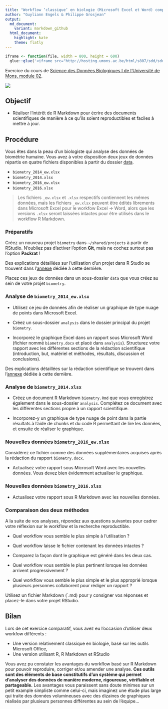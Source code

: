 ```yaml
---
title: "Workflow ‘classique’ en biologie (Microsoft Excel et Word) comparé à R et R Markdown"
author: "Guyliann Engels & Philippe Grosjean"
output:
  md_document:
    variant: markdown_github
  html_document: 
    highlight: kate
    theme: flatly
---
```


```r
iframe <- function(file, width = 800, height = 600)
  glue::glue('<iframe src="http://hosting.umons.ac.be/html/s807/sdd/sdd1_02/{file}" width="{width}" height="{height}" style="border:none;"></iframe>')
```

Exercice du cours de [Science des Données Biologiques I de l'Université de Mons, module 02](http://biodatascience-course.sciviews.org/sdd-umons/integration-des-graphiques-dans-un-rapport-r-markdown.html#a-vous-de-jouer-4).

![](../../template/biodatascience.png)


## Objectif

- Réaliser l'intérêt de R Markdown pour écrire des documents scientifiques de manière à ce qu'ils soient reproductibles et faciles à mettre à jour.


## Procédure

Vous êtes dans la peau d'un biologiste qui analyse des données de biométrie humaine. Vous avez à votre disposition deux jeux de données répartis en quatre fichiers disponibles à partir du dossier [data](https://github.com/BioDataScience-Course/sdd_lesson/tree/master/sdd1_02/data).

- `biometry_2014_ew.xlsx`
- `biometry_2014.xlsx`
- `biometry_2016_ew.xlsx`
- `biometry_2016.xlsx`

> Les fichiers `_ew.xlsx` et `.xlsx` respectifs contiennent les mêmes données, mais les fichiers `_ew.xlsx` peuvent être édités librements dans Microsoft Excel pour le workfow Excel -> Word, alors que les versions `.xlsx` seront laissées intactes pour être utilisés dans le workflow R Markdown.


### Préparatifs

Créez un nouveau projet `biometry` dans `~/shared/projects` à partir de RStudio. N'oubliez pas d'activer l'option **Git**, mais ne cochez surtout pas l'option **Packrat** !

Des explications détaillées sur l'utilisation d'un projet dans R Studio se trouvent dans l’[annexe ](http://biodatascience-course.sciviews.org/sdd-umons/rs.html#rs_projet) dédiée à cette dernière.

Placez ces jeux de données dans un sous-dossier `data` que vous créez au sein de votre projet `biometry`.


### Analyse de `biometry_2014_ew.xlsx`

- Utilisez ce jeu de données afin de réaliser un graphique de type nuage de points dans Microsoft Excel.

- Créez un sous-dossier `analysis` dans le dossier principal du projet `biometry`.

- Incorporez le graphique Excel dans un rapport sous Microsoft Word (fichier nommé `biometry.docx` et placé dans `analysis`). Structurez votre rapport avec les différentes sections de la rédaction scientifique (introduction, but, matériel et méthodes, résultats, discussion et conclusions).

Des explications détaillées sur la rédaction scientifique se trouvent dans l’[annexe ](http://biodatascience-course.sciviews.org/sdd-umons/redaction-scientifique.html) dédiée à cette dernière.


### Analyse de `biometry_2014.xlsx`

- Créez un document R Markdown `biometry.Rmd` que vous enregistrez également dans le sous-dossier `analysis`. Complétez ce document avec les différentes sections propre à un rapport scientifique.

- Incorporez-y un graphique de type nuage de point dans la partie résultats à l'aide de chunks et du code R permettant de lire les données, et ensuite de réaliser le graphique.


### Nouvelles données `biometry_2016_ew.xlsx`

Considérez ce fichier comme des données supplémentaires acquises après la rédaction du rapport `biometry.docx`.

- Actualisez votre rapport sous Microsoft Word avec les nouvelles données. Vous devez bien évidemment actualiser le graphique.


### Nouvelles données `biometry_2016.xlsx`

- Actualisez votre rapport sous R Markdown avec les nouvelles données.

### Comparaison des deux  méthodes

A la suite de vos analyses, répondez aux questions suivantes pour cadrer votre réflexion sur le workflow et la recherche reproductible.

- Quel workflow vous semble le plus simple à l'utilisation ?

- Quel workflow laisse le fichier contenant les données intactes ?

- Comparez la façon dont le graphique est généré dans les deux cas.

- Quel workflow vous semble le plus pertinent lorsque les données arrivent progressivement ?

- Quel workflow vous semble le plus simple et le plus approprié lorsque plusieurs personnes collaborent pour rédiger un rapport ? 

Utilisez un fichier Markdown (`.md) pour y consigner vos réponses et placez-le dans votre projet RStudio.


## Bilan

Lors de cet exercice comparatif, vous avez eu l'occasion d'utiliser deux workfow différents :

- Une version relativement classique en biologie, basé sur les outils Microsoft Office,
- Une version utilisant R, R Markdown et RStudio

Vous avez pu constater les avantages du workflow basé sur R Markdown pour pouvoir reproduire, corriger et/ou amender une analyse. **Ces outils sont des éléments de base constitutifs d'un système qui permet d'analyser des données de manière moderne, rigoureuse, vérifiable et partageable.** Les avantages vous paraissent sans doute minimes sur un petit example simpliste comme celui-ci, mais imaginez une étude plus large qui traite des données volumineuses avec des dizaines de graphiques réalisés par plusieurs personnes différentes au sein de l'équipe...

